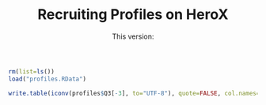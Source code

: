 % Recruiting Profiles on HeroX
% This version: \today

```r
rm(list=ls())
load("profiles.RData")
```

```r
write.table(iconv(profiles$Q3[-3], to="UTF-8"), quote=FALSE, col.names=FALSE, eol='\n\n\n\n')
```
